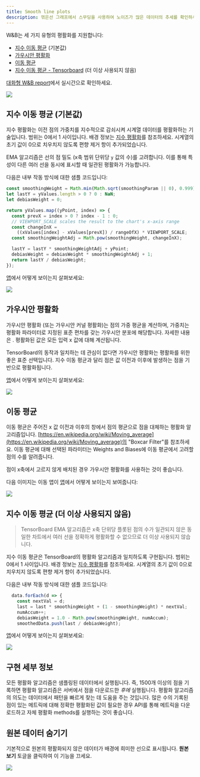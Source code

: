 ```yaml
---
title: Smooth line plots
description: 꺾은선 그래프에서 스무딩을 사용하여 노이즈가 많은 데이터의 추세를 확인하세요.
---
```


W&B는 세 가지 유형의 평활화를 지원합니다:

- [지수 이동 평균](/ko/models/app/features/panels/line-plot/smoothing/#exponential-moving-average-default) (기본값)
- [가우시안 평활화](/ko/models/app/features/panels/line-plot/smoothing/#%EA%B0%80%EC%9A%B0%EC%8B%9C%EC%95%88-%ED%8F%89%ED%99%9C%ED%99%94)
- [이동 평균](/ko/models/app/features/panels/line-plot/smoothing/#%EC%9D%B4%EB%8F%99-%ED%8F%89%EA%B7%A0)
- [지수 이동 평균 - Tensorboard](/ko/models/app/features/panels/line-plot/smoothing/#exponential-moving-average-deprecated) (더 이상 사용되지 않음)

[대화형 W&B report](https://wandb.ai/carey/smoothing-example/reports/W-B-Smoothing-Features--Vmlldzo1MzY3OTc)에서 실시간으로 확인하세요.

<Frame>
    <img src="/images/app_ui/beamer_smoothing.gif"  />
</Frame>

## 지수 이동 평균 (기본값)

지수 평활화는 이전 점의 가중치를 지수적으로 감쇠시켜 시계열 데이터를 평활화하는 기술입니다. 범위는 0에서 1 사이입니다. 배경 정보는 [지수 평활화](https://www.wikiwand.com/en/Exponential_smoothing)를 참조하세요. 시계열의 초기 값이 0으로 치우치지 않도록 편향 제거 항이 추가되었습니다.

EMA 알고리즘은 선의 점 밀도 (x축 범위 단위당 `y` 값의 수)를 고려합니다. 이를 통해 특성이 다른 여러 선을 동시에 표시할 때 일관된 평활화가 가능합니다.

다음은 내부 작동 방식에 대한 샘플 코드입니다:

```javascript
const smoothingWeight = Math.min(Math.sqrt(smoothingParam || 0), 0.999);
let lastY = yValues.length > 0 ? 0 : NaN;
let debiasWeight = 0;

return yValues.map((yPoint, index) => {
  const prevX = index > 0 ? index - 1 : 0;
  // VIEWPORT_SCALE scales the result to the chart's x-axis range
  const changeInX =
    ((xValues[index] - xValues[prevX]) / rangeOfX) * VIEWPORT_SCALE;
  const smoothingWeightAdj = Math.pow(smoothingWeight, changeInX);

  lastY = lastY * smoothingWeightAdj + yPoint;
  debiasWeight = debiasWeight * smoothingWeightAdj + 1;
  return lastY / debiasWeight;
});
```

[앱](https://wandb.ai/carey/smoothing-example/reports/W-B-Smoothing-Features--Vmlldzo1MzY3OTc)에서 어떻게 보이는지 살펴보세요:

<Frame>
    <img src="/images/app_ui/weighted_exponential_moving_average.png"  />
</Frame>

## 가우시안 평활화

가우시안 평활화 (또는 가우시안 커널 평활화)는 점의 가중 평균을 계산하며, 가중치는 평활화 파라미터로 지정된 표준 편차를 갖는 가우시안 분포에 해당합니다. 자세한 내용은 . 평활화된 값은 모든 입력 x 값에 대해 계산됩니다.

TensorBoard의 동작과 일치하는 데 관심이 없다면 가우시안 평활화는 평활화를 위한 좋은 표준 선택입니다. 지수 이동 평균과 달리 점은 값 이전과 이후에 발생하는 점을 기반으로 평활화됩니다.

[앱](https://wandb.ai/carey/smoothing-example/reports/W-B-Smoothing-Features--Vmlldzo1MzY3OTc#3.-gaussian-smoothing)에서 어떻게 보이는지 살펴보세요:

<Frame>
    <img src="/images/app_ui/gaussian_smoothing.png"  />
</Frame>

## 이동 평균

이동 평균은 주어진 x 값 이전과 이후의 창에서 점의 평균으로 점을 대체하는 평활화 알고리즘입니다. [https://en.wikipedia.org/wiki/Moving_average](https://en.wikipedia.org/wiki/Moving_average)의 "Boxcar Filter"를 참조하세요. 이동 평균에 대해 선택된 파라미터는 Weights and Biases에 이동 평균에서 고려할 점의 수를 알려줍니다.

점이 x축에서 고르지 않게 배치된 경우 가우시안 평활화를 사용하는 것이 좋습니다.

다음 이미지는 이동 앱이 [앱](https://wandb.ai/carey/smoothing-example/reports/W-B-Smoothing-Features--Vmlldzo1MzY3OTc#4.-running-average)에서 어떻게 보이는지 보여줍니다:

<Frame>
    <img src="/images/app_ui/running_average.png"  />
</Frame>

## 지수 이동 평균 (더 이상 사용되지 않음)

> TensorBoard EMA 알고리즘은 x축 단위당 플롯된 점의 수가 일관되지 않은 동일한 차트에서 여러 선을 정확하게 평활화할 수 없으므로 더 이상 사용되지 않습니다.

지수 이동 평균은 TensorBoard의 평활화 알고리즘과 일치하도록 구현됩니다. 범위는 0에서 1 사이입니다. 배경 정보는 [지수 평활화](https://www.wikiwand.com/en/Exponential_smoothing)를 참조하세요. 시계열의 초기 값이 0으로 치우치지 않도록 편향 제거 항이 추가되었습니다.

다음은 내부 작동 방식에 대한 샘플 코드입니다:

```javascript
  data.forEach(d => {
    const nextVal = d;
    last = last * smoothingWeight + (1 - smoothingWeight) * nextVal;
    numAccum++;
    debiasWeight = 1.0 - Math.pow(smoothingWeight, numAccum);
    smoothedData.push(last / debiasWeight);
```

[앱](https://wandb.ai/carey/smoothing-example/reports/W-B-Smoothing-Features--Vmlldzo1MzY3OTc)에서 어떻게 보이는지 살펴보세요:

<Frame>
    <img src="/images/app_ui/exponential_moving_average.png"  />
</Frame>

## 구현 세부 정보

모든 평활화 알고리즘은 샘플링된 데이터에서 실행됩니다. 즉, 1500개 이상의 점을 기록하면 평활화 알고리즘은 서버에서 점을 다운로드한 _후에_ 실행됩니다. 평활화 알고리즘의 의도는 데이터에서 패턴을 빠르게 찾는 데 도움을 주는 것입니다. 많은 수의 기록된 점이 있는 메트릭에 대해 정확한 평활화된 값이 필요한 경우 API를 통해 메트릭을 다운로드하고 자체 평활화 methods를 실행하는 것이 좋습니다.

## 원본 데이터 숨기기

기본적으로 원본의 평활화되지 않은 데이터가 배경에 희미한 선으로 표시됩니다. **원본 보기** 토글을 클릭하여 이 기능을 끄세요.

<Frame>
    <img src="/images/app_ui/demo_wandb_smoothing_turn_on_and_off_original_data.gif"  />
</Frame>
